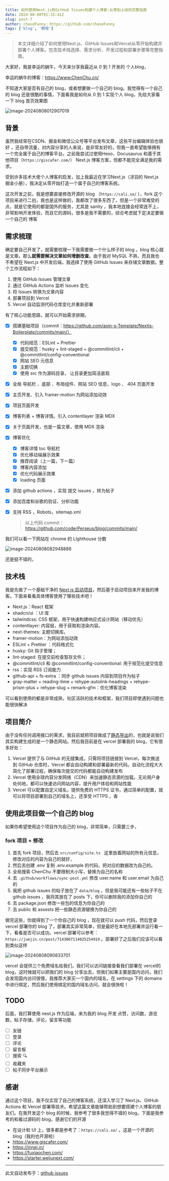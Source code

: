 ---
title: 如何使用Next.js和GitHub Issues构建个人博客:从零到上线的完整指南
date: 2024-08-08T01:33:41Z
slug: post-7
author: chaseFunny：https://github.com/chaseFunny
tags: ['blog', '教程']
---

> 本文详细介绍了如何使用Next.js、GitHub Issues和Vercel从零开始构建并部署个人博客。包含技术栈选择、需求分析、开发过程和部署步骤等完整指南。

大家好，我是幸运的蜗牛，今天来分享我最近从 0 到 1 开发的 个人blog，

幸运的蜗牛的博客：https://www.ChenChu.cn/

不知道大家是否有自己的 blog，或者想要做一个自己的 blog。我觉得有一个自己的 blog 还是很酷的事情，下面看我是如何从 0 到 1 实现个人 blog，先给大家看一下 blog 首页效果图

![image-20240808012907019](https://blog-1304565468.cos.ap-shanghai.myqcloud.com/work/image-20240808012907019.png)

## 背景

虽然我经常在CSDN、掘金和微信公众号等平台发布文章，这些平台编辑体验也很好 ，还自带流量，对内容分享的人来说，是非常友好的，但我一直希望能够拥有一个完全属于自己的博客平台。之前我尝试过使用Hexo、Docusaurus 和基于其他项目（`https://giscafer.com/`） Next.js 博客方案，但都不能完全满足我的需求。

受到许多技术大佬个人博客的启发，加上我最近在学习Next.js（冴羽的 Next.js 掘金小册），我决定从零开始打造一个属于自己的博客系统。

这次开发之前，我是想要直接修改开源的 blog （`https://cali.so/` ），fork 这个项目来进行二创，我也是这样做的，我都改了很多东西了，但是一个非常难受的点，就是它使用的都是国外的服务，尤其是 sanity ，我本地连接会经常连不上，非常影响开发体验，而且它的源码，很多是我不需要的，综合考虑就下定决定要做一个自己的 博客

## 需求梳理

确定要自己开发了，就需要梳理一下我需要做一个什么样子的 blog 。blog 核心就是文章。那么**就需要解决文章如何增删改查**。由于我对 MySQL 不熟，而且我也不希望在 Next.js 中开发后端，我选择了使用 GitHub Issues 来存储文章数据。整个工作流程如下：

1. 使用 GitHub Issues 管理文章
2. 通过 GitHub Actions 监听 Issues 变化
3. 将 Issues 转换为文章内容
4. 部署项目到 Vercel
5. Vercel 自动监测代码仓库变化并重新部署

有了核心功能思路，就可以开始需求排期，

- [x] 搭建基础项目（commit：https://github.com/axin-s-Template/Nextjs-Boilerplate/commits/main/）

  - [x] 代码规范：ESLint + Prettier
  - [x] 提交规范：husky + lint-staged + @commitlint/cli + @commitlint/config-conventional
  - [x] 网站 SEO 元信息
  - [x] 主题切换
  - [x] 使用 src 作为源码目录， 让目录更加简洁直观

- [x] 全局 导航栏 、底部 、布局组件、网站 SEO 信息、logo 、 404 页面开发

- [x] 主页开发、引入 framer-motion 为网站添加动效

- [x] 项目页面开发

- [x] 博客列表 + 博客详情。引入 contentlayer 渲染 MDX

- [x] 关于页面开发，也是一篇文章，使用 MDX 渲染

- [x] 博客优化

  - [x] 博客详情 toc 导航栏
  - [x] 优化移动端展示效果
  - [x] 推荐阅读（上一篇，下一篇）
  - [x] 博客内容添加
  - [x] 优化代码展示效果
  - [x] loading 页面

- [x] 添加 github actions ，实现 提交 issues ，转为帖子

- [x] 添加百度和谷歌的验证、分析功能

- [x] 支持 RSS ，Robots，sitemap.xml

  > 以上代码 commit：https://github.com/coderPerseus/blog/commits/main/

我们可以看一下网站在 chrome 的 LIghthouse 分数

![image-20240808082948886](https://blog-1304565468.cos.ap-shanghai.myqcloud.com/work/image-20240808082948886.png)

还是挺不错的，

## 技术栈

我是先做了一个基础干净的 [Next.js 启动项目](https://github.com/axin-s-Template/Nextjs-Boilerplate)，然后基于启动项目来开发我的博客。下面来看看具体博客使用了哪些技术吧！

- Next.js：React 框架
- shadcn/ui ：UI 库
- tailwindcss: CSS 框架，用于快速构建响应式设计网站（移动优先）
- contentlayer: 内容层，用于获取和渲染内容。
- next-themes: 主题切换库。
- framer-motion：为网站添加动效
- ESLint + Prettier ：代码格式化
- husky: Git 钩子管理；
- lint-staged: 在提交前检查暂存文件；
- @commitlint/cli 和 @commitlint/config-conventional: 用于规范化提交信息
- rss：实现 RSS 订阅能力
- github-api + fs-extra ：同步 github issues 内容到项目作为帖子
- gray-matter + reading-time + rehype-autolink-headings + rehype-prism-plus + rehype-slug + remark-gfm：优化博客渲染

可以看到使用的都是非常成熟，社区活跃的技术和框架，我们项目即使遇到问题也能很快解决

## 项目简介

由于没有任何调用接口的需求，我目前就把项目做成了[静态导出](https://nextjs.org/docs/app/building-your-application/deploying/static-exports)的，也就是说我们其实构建生成的是一个静态网站。然后我目前是在 vercel 部署我的 blog，它有很多好处：

1. Vercel 提供了与 GitHub 的无缝集成，只需将项目链接到 Vercel，每次推送到 GitHub 仓库时，Vercel 都会自动构建和部署最新的代码。自动化流程大大简化了部署过程，确保每次提交的代码都能自动构建发布
2. Vercel 使用全球内容分发网络（CDN）来加速静态资源的加载。无论用户身处何地，都可以快速访问网站内容，提升用户体验和网站性能
3. Vercel 可以配置自定义域名，提供免费的 HTTPS 证书，通过简单的配置，就可以将项目部署到自己的域名上，还享受 HTTPS ，香

## 使用此项目做一个自己的 blog

如果你希望使用这个项目作为自己的 blog，非常简单，只需要三步，

### fork 项目 + 修改

1. 首先 fork 项目，然后去 `src/config/site.ts ` 这里放着网站的所有元信息，修改对应的内容为自己的就好，
2. 然后去创建 .env 复制 .env.example 的代码，把对应的数据改为自己的。
3. 全局搜索 ChenChu 不要限制大小写，替换为自己的名称
4. 去 `.github/workflows/sync-post.yml` 修改 user.name 和 user.email 为自己的
5. 我把 github issues 的帖子放在了 `data/blog` ，但是我可能还有一些帖子不在 github issues ，我将其放在了 posts 下，你可以删除我的添加你自己的
6. 去 package.json 修改一些包的信息为你自己的
7. 去 public 和 assests 把一些静态资源替换为你自己的

做完这些，你就得到了一个你自己的 blog ，现在就可以 push 代码，然后登录 vercel 部署你的 blog 了，部署其实非常简单，但是最好在本地先部署并运行看一下，看看是否可以成功。vercel 部署可以参考：`https://juejin.cn/post/7143067114025254919` 。部署好了之后我们应该可以看到类似这样

![image-20240808090833701](https://blog-1304565468.cos.ap-shanghai.myqcloud.com/work/image-20240808090833701.png)

vercel 会提供三个免费域名给我们，我们可以访问链接查看我们部署在 vercel的 blog，这时候就可以把我们的 blog 分享出去，但我们如果主要是国内访问，我们会发现国内访问很慢，我推荐大家买一个国内的域名，在 settings 下的 domains 中进行绑定，然后我们使用绑定的国内域名访问，就会很快啦！

## TODO

后面，我打算使用 nest.js 作为后端，来为我的 blog 开发 点赞，访问数，游览数，帖子存储，评论，留言等功能

- [ ] 友链
- [ ] 登录
- [ ] 评论
- [ ] 留言板
- [ ] 搜索 🔍
- [ ] 收藏夹
- [ ] 帖子同步平台展示

## 感谢

通过这个项目，我不仅实现了自己的博客系统，还深入学习了 Next.js、GitHub Actions 和 Vercel 部署等技术。希望这篇文章能够帮助到想要搭建个人博客的朋友们。在我开发这个 blog 的时候，我参考了很多我觉得不错的 blog。下面是我参考的和看过源码的 blog，感谢它们的开源

- 在设计和 UI 上，很多都是参考了：`https://cali.so/` 。这是一个开源的 blog（我的也开源啦）
- https://www.giscafer.com/
- https://innei.in/
- https://fuxiaochen.com/
- https://starter.weijunext.com/

---

此文自动发布于：<a href="https://github.com/coderPerseus/blog/issues/7" target="_blank">github issues</a>
